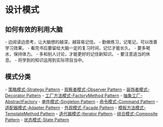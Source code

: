 = 设计模式 =

== 如何有效的利用大脑 ==
- 边阅读边思考，让大脑想的越深，越容易记住。
- 勤做练习，记笔记，可以改善学习效果。
- 看完书后要留给大脑一定的复习时间，记忆才能长久。
- 要多喝水，保持体力。
- 多和别人讨论，才能更好的记住新知识。
- 要注意适当的休息。
- 将学到的知识运用到实际项目当中。

== 模式分类 ==
- [[策略模式-Strategy Pattern]]
- [[观察者模式-Observer Pattern]]
- [[装饰者模式-Decorator Pattern]]
- [[工厂方法模式-FactoryMethod Pattern]]
- [[抽象工厂-AbstractFactory]]
- [[单件模式-Singleton Pattern]]
- [[命令模式-Command Pattern]]
- [[适配器模式-Adapter Pattern]]
- [[外观模式-Facade Pattern]]
- [[模板方法模式-TemplateMethod Pattern]]
- [[迭代器模式-Iterator Pattern]]
- [[组合模式-Composite Pattern]]
- [[状态模式-State Pattern]]
